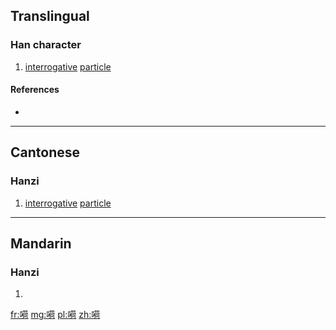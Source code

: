 {{also|呵}}
==Translingual==

===Han character===
{{Han char|rn=30|rad=口|as=10|sn=13|four=|canj=口廿人口 (RTOR), X口廿人口 (XRTOR)|ids=⿰[[口]][[荷]]}}

# {{context|Cantonese|lang=mul}} [[interrogative]] [[particle]]

====References====
* {{Han ref|kx=0206.201|hdz=10665.080|uh=55EC|ud=21996}}

----

==Cantonese==

===Hanzi===
{{yue-hanzi|jyut=[[ho2]]|y=ho2}}

# [[interrogative]] [[particle]]

----

==Mandarin==

===Hanzi===
{{cmn-hanzi|pin=[[hē]] ([[he1]])|wg=ho<sup>1</sup>}}

# {{defn|lang=cmn|sort=口10}}

[[fr:嗬]]
[[mg:嗬]]
[[pl:嗬]]
[[zh:嗬]]
